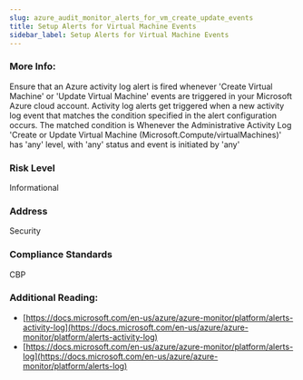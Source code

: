```yaml
---
slug: azure_audit_monitor_alerts_for_vm_create_update_events
title: Setup Alerts for Virtual Machine Events
sidebar_label: Setup Alerts for Virtual Machine Events
---
```


### More Info:

Ensure that an Azure activity log alert is fired whenever 'Create Virtual Machine' or 'Update Virtual Machine' events are triggered in your Microsoft Azure cloud account. Activity log alerts get triggered when a new activity log event that matches the condition specified in the alert configuration occurs. The matched condition is Whenever the Administrative Activity Log 'Create or Update Virtual Machine (Microsoft.Compute/virtualMachines)' has 'any' level, with 'any' status and event is initiated by 'any'

### Risk Level

Informational

### Address

Security

### Compliance Standards

CBP

### Additional Reading:

- [https://docs.microsoft.com/en-us/azure/azure-monitor/platform/alerts-activity-log](https://docs.microsoft.com/en-us/azure/azure-monitor/platform/alerts-activity-log) 
- [https://docs.microsoft.com/en-us/azure/azure-monitor/platform/alerts-log](https://docs.microsoft.com/en-us/azure/azure-monitor/platform/alerts-log) 

